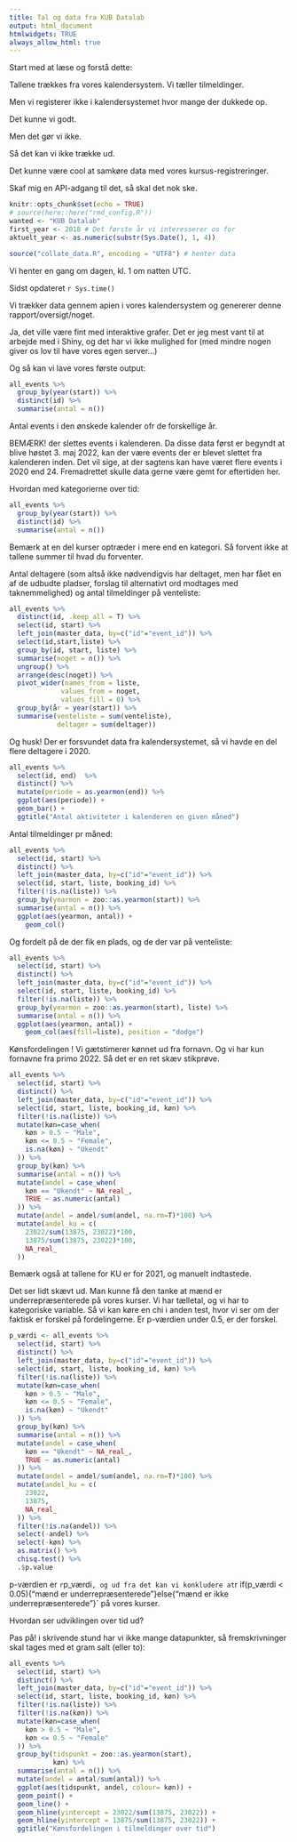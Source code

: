 ```yaml
---
title: Tal og data fra KUB Datalab
output: html_document
htmlwidgets: TRUE
always_allow_html: true
---
```


Start med at læse og forstå dette:

Tallene trækkes fra vores kalendersystem. Vi tæller tilmeldinger.

Men vi registerer ikke i kalendersystemet hvor mange der dukkede op.

Det kunne vi godt. 

Men det gør vi ikke.

Så det kan vi ikke trække ud.

Det kunne være cool at samkøre data med vores kursus-registreringer.

Skaf mig en API-adgang til det, så skal det nok ske.

```r
knitr::opts_chunk$set(echo = TRUE)
# source(here::here("rmd_config.R"))
wanted <- "KUB Datalab"
first_year <- 2018 # Det første år vi interesserer os for
aktuelt_year <- as.numeric(substr(Sys.Date(), 1, 4))

```

```r
source("collate_data.R", encoding = "UTF8") # henter data
```


Vi henter en gang om dagen, kl. 1 om natten UTC.

Sidst opdateret `r Sys.time()`


Vi trækker data gennem apien i vores kalendersystem og genererer denne 
rapport/oversigt/noget.

Ja, det ville være fint med interaktive grafer. Det er jeg mest vant til at 
arbejde med i Shiny, og det har vi ikke mulighed for (med mindre nogen giver
os lov til have vores egen server...)








Og så kan vi lave vores første output:
```r
all_events %>% 
  group_by(year(start)) %>% 
  distinct(id) %>% 
  summarise(antal = n())
```

Antal events i den ønskede kalender ofr de forskellige år.

BEMÆRK! der slettes events i kalenderen. Da disse data først er begyndt at blive
høstet 3. maj 2022, kan der være events der er blevet slettet fra kalenderen inden.
Det vil sige, at der sagtens kan have været flere events i 2020 end 24. 
Fremadrettet skulle data gerne være gemt for eftertiden her.

Hvordan med kategorierne over tid:
```r
all_events %>% 
  group_by(year(start)) %>% 
  distinct(id) %>% 
  summarise(antal = n())
```
Bemærk at en del kurser optræder i mere end en kategori. Så forvent
ikke at tallene summer til hvad du forventer.

Antal deltagere (som altså ikke nødvendigvis har deltaget, men har fået en af de udbudte pladser, forslag til alternativt ord modtages med taknemmelighed) og antal tilmeldinger på venteliste:
```r
all_events %>% 
  distinct(id, .keep_all = T) %>% 
  select(id, start) %>% 
  left_join(master_data, by=c("id"="event_id")) %>% 
  select(id,start,liste) %>% 
  group_by(id, start, liste) %>% 
  summarise(noget = n()) %>% 
  ungroup() %>% 
  arrange(desc(noget)) %>% 
  pivot_wider(names_from = liste,
             values_from = noget,
             values_fill = 0) %>% 
  group_by(år = year(start)) %>% 
  summarise(venteliste = sum(venteliste),
            deltager = sum(deltager))
```
Og husk! Der er forsvundet data fra kalendersystemet, så vi havde en del flere deltagere i 2020.

```r
all_events %>% 
  select(id, end)  %>% 
  distinct() %>% 
  mutate(periode = as.yearmon(end)) %>% 
  ggplot(aes(periode)) +
  geom_bar() +
  ggtitle("Antal aktiviteter i kalenderen en given måned")
```


Antal tilmeldinger pr måned:
```r
all_events %>% 
  select(id, start) %>% 
  distinct() %>% 
  left_join(master_data, by=c("id"="event_id")) %>% 
  select(id, start, liste, booking_id) %>% 
  filter(!is.na(liste)) %>% 
  group_by(yearmon = zoo::as.yearmon(start)) %>% 
  summarise(antal = n()) %>% 
  ggplot(aes(yearmon, antal)) +
    geom_col()
```

Og fordelt på de der fik en plads, og de der var på venteliste:
```r
all_events %>% 
  select(id, start) %>% 
  distinct() %>% 
  left_join(master_data, by=c("id"="event_id")) %>% 
  select(id, start, liste, booking_id) %>% 
  filter(!is.na(liste)) %>% 
  group_by(yearmon = zoo::as.yearmon(start), liste) %>% 
  summarise(antal = n()) %>% 
  ggplot(aes(yearmon, antal)) +
    geom_col(aes(fill=liste), position = "dodge")
```

Kønsfordelingen
! Vi gætstimerer kønnet ud fra fornavn. Og vi har kun fornavne fra primo 2022. Så det er en ret skæv stikprøve.
```r
all_events %>% 
  select(id, start) %>% 
  distinct() %>% 
  left_join(master_data, by=c("id"="event_id")) %>% 
  select(id, start, liste, booking_id, køn) %>% 
  filter(!is.na(liste)) %>% 
  mutate(køn=case_when(
    køn > 0.5 ~ "Male",
    køn <= 0.5 ~ "Female",
    is.na(køn) ~ "Ukendt"
  )) %>% 
  group_by(køn) %>% 
  summarise(antal = n()) %>% 
  mutate(andel = case_when(
    køn == "Ukendt" ~ NA_real_,
    TRUE ~ as.numeric(antal)
  )) %>% 
  mutate(andel = andel/sum(andel, na.rm=T)*100) %>% 
  mutate(andel_ku = c(
    23022/sum(13875, 23022)*100,
    13875/sum(13875, 23022)*100,
    NA_real_
  ))
```

Bemærk også at tallene for KU er for 2021, og manuelt indtastede.

Det ser lidt skævt ud. Man kunne få den tanke at mænd er underrepræsenterede på vores kurser. Vi har tælletal, og vi har to kategoriske variable. Så vi kan køre en chi i anden test, hvor vi ser om der faktisk er forskel på fordelingerne. Er p-værdien under 0.5,
er der forskel.
```r
p_værdi <- all_events %>% 
  select(id, start) %>% 
  distinct() %>% 
  left_join(master_data, by=c("id"="event_id")) %>% 
  select(id, start, liste, booking_id, køn) %>% 
  filter(!is.na(liste)) %>% 
  mutate(køn=case_when(
    køn > 0.5 ~ "Male",
    køn <= 0.5 ~ "Female",
    is.na(køn) ~ "Ukendt"
  )) %>% 
  group_by(køn) %>% 
  summarise(antal = n()) %>% 
  mutate(andel = case_when(
    køn == "Ukendt" ~ NA_real_,
    TRUE ~ as.numeric(antal)
  )) %>% 
  mutate(andel = andel/sum(andel, na.rm=T)*100) %>% 
  mutate(andel_ku = c(
    23022,
    13875,
    NA_real_
  )) %>% 
  filter(!is.na(andel)) %>% 
  select(-andel) %>% 
  select(-køn) %>% 
  as.matrix() %>% 
  chisq.test() %>% 
  .$p.value
```
p-værdien er `r `p_værdi`, og ud fra det kan vi konkludere at  `r if(p_værdi < 0.05){"mænd er underrepræsenterede"}else{"mænd er ikke underrepræsenterede"}` på vores kurser.

Hvordan ser udviklingen over tid ud?

Pas på! i skrivende stund har vi ikke mange datapunkter, så fremskrivninger skal tages med et gram salt (eller to):

```r
all_events %>% 
  select(id, start) %>% 
  distinct() %>% 
  left_join(master_data, by=c("id"="event_id")) %>% 
  select(id, start, liste, booking_id, køn) %>% 
  filter(!is.na(liste)) %>% 
  filter(!is.na(køn)) %>% 
  mutate(køn=case_when(
    køn > 0.5 ~ "Male",
    køn <= 0.5 ~ "Female"
  )) %>% 
  group_by(tidspunkt = zoo::as.yearmon(start),
           køn) %>% 
  summarise(antal = n()) %>% 
  mutate(andel = antal/sum(antal)) %>% 
  ggplot(aes(tidspunkt, andel, colour= køn)) +
  geom_point() +
  geom_line() +
  geom_hline(yintercept = 23022/sum(13875, 23022)) +
  geom_hline(yintercept = 13875/sum(13875, 23022)) +
  ggtitle("Kønsfordelingen i tilmeldinger over tid")
```

